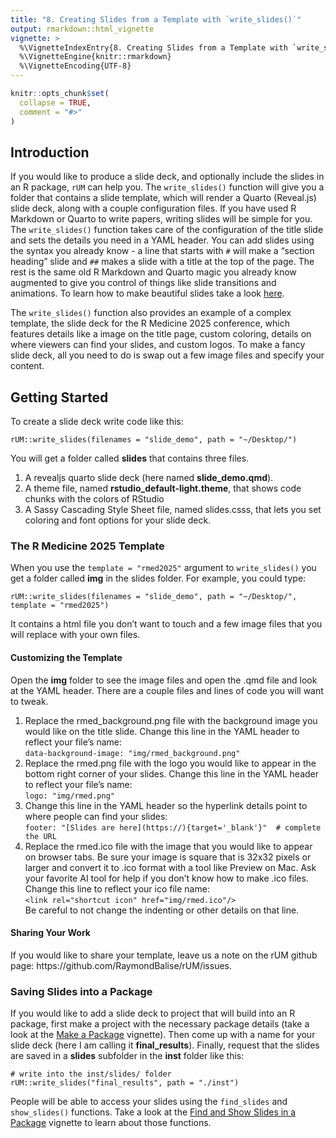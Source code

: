 ```yaml
---
title: "8. Creating Slides from a Template with `write_slides()`"
output: rmarkdown::html_vignette
vignette: >
  %\VignetteIndexEntry{8. Creating Slides from a Template with `write_slides()`}
  %\VignetteEngine{knitr::rmarkdown}
  %\VignetteEncoding{UTF-8}
---
```


```r
knitr::opts_chunk$set(
  collapse = TRUE,
  comment = "#>"
)
```

## Introduction

If you would like to produce a slide deck, and optionally include the slides in an R package, `rUM` can help you.  The `write_slides()` function will give you a folder that contains a slide template, which will render a Quarto (Reveal.js) slide deck, along with a couple configuration files.  If you have used R Markdown or Quarto to write papers, writing slides will be simple for you.  The `write_slides()` function takes care of the configuration of the title slide and sets the details you need in a YAML header. You can add slides using the syntax you already know - a line that starts with `#` will make a "section heading" slide and `##` makes a slide with a title at the top of the page.  The rest is the same old R Markdown and Quarto magic you already know augmented to give you control of things like slide transitions and animations.  To learn how to make beautiful slides take a look [here](https://quarto.org/docs/presentations/revealjs/). 

The `write_slides()` function also provides an example of a complex template, the slide deck for the R Medicine 2025 conference, which features details like a image on the title page, custom coloring, details on where viewers can find your slides, and custom logos. To make a fancy slide deck, all you need to do is swap out a few image files and specify your content.

## Getting Started

To create a slide deck write code like this: 

```
rUM::write_slides(filenames = "slide_demo", path = "~/Desktop/")
```

You will get a folder called **slides** that contains three files. 

1. A revealjs quarto slide deck (here named **slide_demo.qmd**).
2. A theme file, named **rstudio_default-light.theme**, that shows code chunks with the colors of RStudio
3. A Sassy Cascading Style Sheet file, named slides.csss, that lets you set coloring and font options for your slide deck.

### The R Medicine 2025 Template

When you use the `template = "rmed2025"` argument to `write_slides()` you get a folder called **img** in the slides folder.  For example, you could type:

```
rUM::write_slides(filenames = "slide_demo", path = "~/Desktop/", template = "rmed2025")
```

It contains a html file you don't want to touch and a few image files that you will replace with your own files.

#### Customizing the Template

Open the **img** folder to see the image files and open the .qmd file and look at the YAML header. There are a couple files and lines of code you will want to tweak.

1. Replace the rmed_background.png file with the background image you would like on the title slide.  Change this line in the YAML header to reflect your file's name:  
`data-background-image: "img/rmed_background.png"`
2. Replace the rmed.png file with the logo you would like to appear in the bottom right corner of your slides.  Change this line in the YAML header to reflect your file's name:  
`logo: "img/rmed.png"`
3. Change this line in the YAML header so the hyperlink details point to where people can find your slides:  
`footer: "[Slides are here](https://){target='_blank'}"  # complete the URL`
4. Replace the rmed.ico file with the image that you would like to appear on browser tabs.  Be sure your image is square that is 32x32 pixels or larger and convert it to .ico format with a tool like Preview on Mac.  Ask your favorite AI tool for help if you don't know how to make .ico files.  Change this line to reflect your ico file name:  
`<link rel="shortcut icon" href="img/rmed.ico"/>`  
Be careful to not change the indenting or other details on that line.  

#### Sharing Your Work

If you would like to share your template, leave us a note on the rUM github page: https://github.com/RaymondBalise/rUM/issues.

### Saving Slides into a Package

If you would like to add a slide deck to project that will build into an R package, first make a project with the necessary package details (take a look at the [Make a Package](ae_make_a_package.html) vignette).  Then come up with a name for your slide deck (here I am calling it **final_results**). Finally, request that the slides are saved in a **slides** subfolder in the **inst** folder like this:

```
# write into the inst/slides/ folder
rUM::write_slides("final_results", path = "./inst")
```

People will be able to access your slides using the `find_slides` and `show_slides()` functions. Take a look at the [Find and Show Slides in a Package](ai_find_show_slides.html) vignette to learn about those functions.

